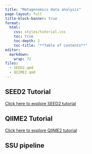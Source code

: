 ```yaml
---
title: "Metagenomics data analysis"
page-layout: full
title-block-banner: true
format: 
  html: 
    css: styles/tutorial.css
    toc: true
    toc-depth: 2
    toc-title: "**Table of contents**"
editor: 
  markdown: 
    wrap: 72
files: 
  - SEED2.qmd
  - QIIME2.qmd
---
```


## SEED2 Tutorial
[Click here to explore SEED2 tutorial](SEED2.qmd)

## QIIME2 Tutorial
[Click here to explore QIIME2 tutorial](QIIME2.qmd)


## SSU pipeline
